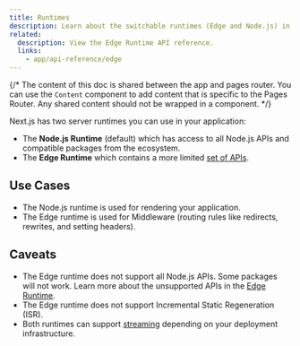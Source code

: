 ```yaml
---
title: Runtimes
description: Learn about the switchable runtimes (Edge and Node.js) in Next.js.
related:
  description: View the Edge Runtime API reference.
  links:
    - app/api-reference/edge
---
```


{/* The content of this doc is shared between the app and pages router. You can use the `Content` component to add content that is specific to the Pages Router. Any shared content should not be wrapped in a component. */}

Next.js has two server runtimes you can use in your application:

- The **Node.js Runtime** (default) which has access to all Node.js APIs and compatible packages from the ecosystem.
- The **Edge Runtime** which contains a more limited [set of APIs](/docs/app/api-reference/edge).

## Use Cases

- The Node.js runtime is used for rendering your application.
- The Edge runtime is used for Middleware (routing rules like redirects, rewrites, and setting headers).

## Caveats

- The Edge runtime does not support all Node.js APIs. Some packages will not work. Learn more about the unsupported APIs in the [Edge Runtime](/docs/app/api-reference/edge#unsupported-apis).
- The Edge runtime does not support Incremental Static Regeneration (ISR).
- Both runtimes can support [streaming](/docs/app/building-your-application/routing/loading-ui-and-streaming) depending on your deployment infrastructure.
